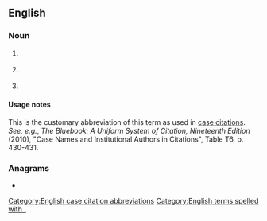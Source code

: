 {{also|Appendix:Variations of "sec"}}
==English==

===Noun===
{{en-noun|?}}

# {{lb|en|legal}} {{abbreviation of|en|security}}
# {{lb|en|legal}} {{abbreviation of|en|securities}}
# {{abbreviation of|en|section}}

====Usage notes====
This is the customary abbreviation of this term as used in [[case citation]]s. ''See, e.g.'', ''The Bluebook: A Uniform System of Citation, Nineteenth Edition'' (2010), "Case Names and Institutional Authors in Citations", Table T6, p. 430-431.

===Anagrams===
* {{anagrams|en|a=ces|CES|CEs|CSE|ECS|ESC|Esc|SCE|sce.}}

[[Category:English case citation abbreviations]]
[[Category:English terms spelled with .]]